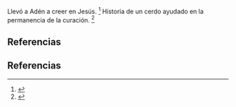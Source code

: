 Llevó a Adén a creer en Jesús. <ref>{{lib|LU|159|2|4}}</ref> Historia de un cerdo ayudado en la permanencia de la curación. <ref>{{lib|LU|151|6|6}}</ref> 

== Referencias ==

<references />



== Referencias ==

<references />

